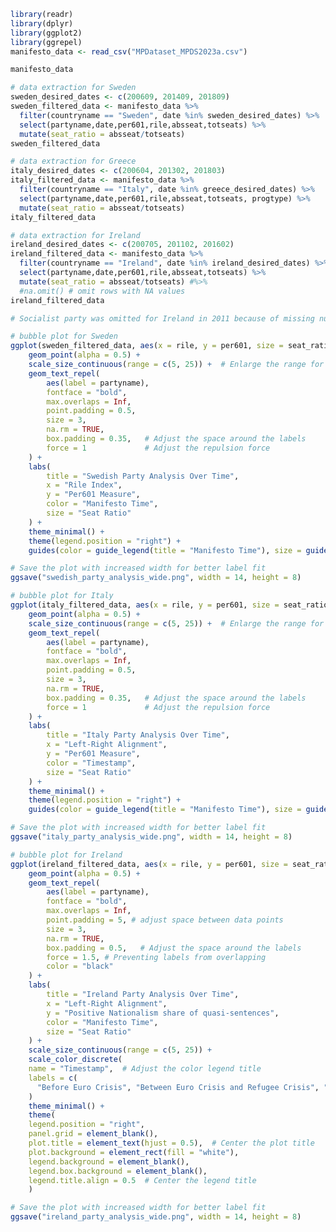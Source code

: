 ```r
library(readr)
library(dplyr)
library(ggplot2)
library(ggrepel)
manifesto_data <- read_csv("MPDataset_MPDS2023a.csv")

manifesto_data

# data extraction for Sweden
sweden_desired_dates <- c(200609, 201409, 201809)
sweden_filtered_data <- manifesto_data %>%
  filter(countryname == "Sweden", date %in% sweden_desired_dates) %>%
  select(partyname,date,per601,rile,absseat,totseats) %>%
  mutate(seat_ratio = absseat/totseats)
sweden_filtered_data

# data extraction for Greece
italy_desired_dates <- c(200604, 201302, 201803)
italy_filtered_data <- manifesto_data %>%
  filter(countryname == "Italy", date %in% greece_desired_dates) %>%
  select(partyname,date,per601,rile,absseat,totseats, progtype) %>%
  mutate(seat_ratio = absseat/totseats)
italy_filtered_data

# data extraction for Ireland
ireland_desired_dates <- c(200705, 201102, 201602)
ireland_filtered_data <- manifesto_data %>%
  filter(countryname == "Ireland", date %in% ireland_desired_dates) %>%
  select(partyname,date,per601,rile,absseat,totseats) %>%
  mutate(seat_ratio = absseat/totseats) #%>%
  #na.omit() # omit rows with NA values
ireland_filtered_data

# Socialist party was omitted for Ireland in 2011 because of missing number of seats

# bubble plot for Sweden
ggplot(sweden_filtered_data, aes(x = rile, y = per601, size = seat_ratio, color = as.factor(date))) + 
    geom_point(alpha = 0.5) +
    scale_size_continuous(range = c(5, 25)) +  # Enlarge the range for bubble sizes
    geom_text_repel(
        aes(label = partyname), 
        fontface = "bold",
        max.overlaps = Inf,
        point.padding = 0.5,
        size = 3,
        na.rm = TRUE,
        box.padding = 0.35,   # Adjust the space around the labels
        force = 1             # Adjust the repulsion force
    ) +
    labs(
        title = "Swedish Party Analysis Over Time", 
        x = "Rile Index", 
        y = "Per601 Measure", 
        color = "Manifesto Time",
        size = "Seat Ratio"
    ) +
    theme_minimal() +
    theme(legend.position = "right") +
    guides(color = guide_legend(title = "Manifesto Time"), size = guide_legend(title = "Seat Ratio"))

# Save the plot with increased width for better label fit
ggsave("swedish_party_analysis_wide.png", width = 14, height = 8)

# bubble plot for Italy
ggplot(italy_filtered_data, aes(x = rile, y = per601, size = seat_ratio, color = as.factor(date))) + 
    geom_point(alpha = 0.5) +
    scale_size_continuous(range = c(5, 25)) +  # Enlarge the range for bubble sizes
    geom_text_repel(
        aes(label = partyname), 
        fontface = "bold",
        max.overlaps = Inf,
        point.padding = 0.5,
        size = 3,
        na.rm = TRUE,
        box.padding = 0.35,   # Adjust the space around the labels
        force = 1             # Adjust the repulsion force
    ) +
    labs(
        title = "Italy Party Analysis Over Time", 
        x = "Left-Right Alignment", 
        y = "Per601 Measure", 
        color = "Timestamp",
        size = "Seat Ratio"
    ) +
    theme_minimal() +
    theme(legend.position = "right") +
    guides(color = guide_legend(title = "Manifesto Time"), size = guide_legend(title = "Seat Ratio"))

# Save the plot with increased width for better label fit
ggsave("italy_party_analysis_wide.png", width = 14, height = 8)

# bubble plot for Ireland
ggplot(ireland_filtered_data, aes(x = rile, y = per601, size = seat_ratio, color = as.factor(date))) + 
    geom_point(alpha = 0.5) +
    geom_text_repel(
        aes(label = partyname), 
        fontface = "bold",
        max.overlaps = Inf,
        point.padding = 5, # adjust space between data points
        size = 3,
        na.rm = TRUE,
        box.padding = 0.5,   # Adjust the space around the labels
        force = 1.5, # Preventing labels from overlapping
        color = "black"
    ) +
    labs(
        title = "Ireland Party Analysis Over Time", 
        x = "Left-Right Alignment", 
        y = "Positive Nationalism share of quasi-sentences", 
        color = "Manifesto Time",
        size = "Seat Ratio"
    ) +
    scale_size_continuous(range = c(5, 25)) +
    scale_color_discrete(
    name = "Timestamp",  # Adjust the color legend title
    labels = c(
      "Before Euro Crisis", "Between Euro Crisis and Refugee Crisis", "After Refugee Crisis")  # Adjust the color legend
    )
    theme_minimal() +
    theme(
    legend.position = "right",
    panel.grid = element_blank(),
    plot.title = element_text(hjust = 0.5),  # Center the plot title
    plot.background = element_rect(fill = "white"),
    legend.background = element_blank(),
    legend.box.background = element_blank(),
    legend.title.align = 0.5  # Center the legend title
    )

# Save the plot with increased width for better label fit
ggsave("ireland_party_analysis_wide.png", width = 14, height = 8)

```